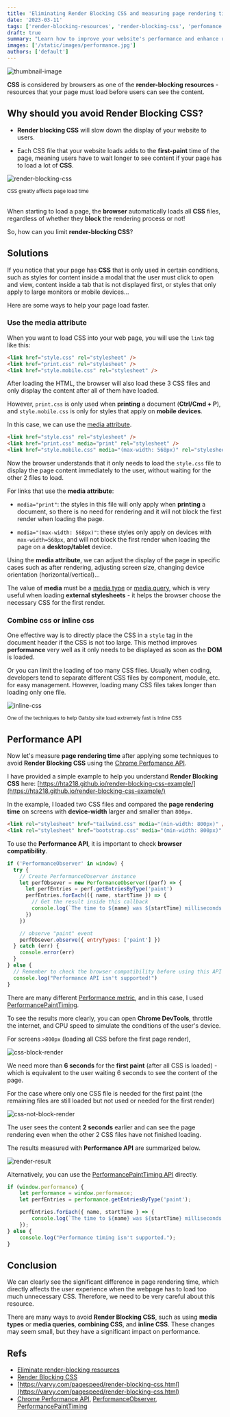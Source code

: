 ```yaml
---
title: 'Eliminating Render Blocking CSS and measuring page rendering time with Performance API'
date: '2023-03-11'
tags: ['render-blocking-resources', 'render-blocking-css', 'perfomance', 'chrome-performance-api']
draft: true
summary: "Learn how to improve your website's performance and enhance user experience by avoiding render blocking CSS. Using the Chrome Performance API to measure and optimize page rendering time."
images: ['/static/images/performance.jpg']
authors: ['default']
---
```



![thumbnail-image](/static/images/performance.jpg)
<UnsplashPhotoInfo photoURL="https://unsplash.com/photos/JKUTrJ4vK00" author="Luke Chesser" />

**CSS** is considered by browsers as one of the **render-blocking resources** - resources that your page must load before users can see the content.

## Why should you avoid Render Blocking CSS?

- **Render blocking CSS** will slow down the display of your website to users.

- Each CSS file that your website loads adds to the **first-paint** time of the page, meaning users have to wait longer to see content if your page has to load a lot of **CSS**.

![render-blocking-css](/static/images/render-blocking-css.png)
<div style={{ textAlign: 'center', marginTop: '-16px' }}>
  <small>CSS greatly affects page load time</small>
</div>
<br />

When starting to load a page, the **browser** automatically loads all **CSS** files, regardless of whether they **block** the rendering process or not!

So, how can you limit **render-blocking CSS**?

## Solutions

If you notice that your page has **CSS** that is only used in certain conditions,
such as styles for content inside a modal that the user must click to open and view, content inside a tab that is not displayed first, or styles that only apply to large monitors or mobile devices...

Here are some ways to help your page load faster.

### Use the media attribute

When you want to load CSS into your web page, you will use the `link` tag like this:

```html
<link href="style.css" rel="stylesheet" />
<link href="print.css" rel="stylesheet" />
<link href="style.mobile.css" rel="stylesheet" />
```

After loading the HTML, the browser will also load these 3 CSS files and only display the content after all of them have loaded.

However, `print.css` is only used when **printing** a document (**Ctrl/Cmd + P**), and `style.mobile.css` is only for styles that apply on **mobile devices**.

In this case, we can use the [media attribute](https://developer.mozilla.org/en-US/docs/Web/HTML/Element/link#attr-media).

```html
<link href="style.css" rel="stylesheet" />
<link href="print.css" media="print" rel="stylesheet" />
<link href="style.mobile.css" media="(max-width: 568px)" rel="stylesheet" />
```

Now the browser understands that it only needs to load the `style.css` file to display the page content immediately to the user, without waiting for the other 2 files to load.

For links that use the **media attribute**:

- `media="print"`: the styles in this file will only apply when **printing** a document, so there is no need for rendering and it will not block the first render when loading the page.

- `media="(max-width: 568px)"`: these styles only apply on devices with `max-width=568px`, and will not block the first render when loading the page on a **desktop/tablet** device.

Using the **media attribute**, we can adjust the display of the page in specific cases such as after rendering, adjusting screen size, changing device orientation (horizontal/vertical)...

The value of **media** must be a [media type](https://developer.mozilla.org/en-US/docs/Web/CSS/@media#Description) or [media query](https://developer.mozilla.org/en-US/docs/Web/CSS/Media_queries), which is very useful when loading **external stylesheets** - it helps the browser choose the necessary CSS for the first render.

### Combine css or inline css

One effective way is to directly place the CSS in a `style` tag in the document header if the CSS is not too large. This method improves **performance** very well as it only needs to be displayed as soon as the **DOM** is loaded.

Or you can limit the loading of too many CSS files. Usually when coding, developers tend to separate different CSS files by component, module, etc. for easy management. However, loading many CSS files takes longer than loading only one file.

![inline-css](/static/images/inline-css.png)
<div style={{ textAlign: 'center', marginTop: '-16px' }}>
  <small>
		One of the techniques to help Gatsby site load extremely fast is Inline CSS
  </small>
</div>

## Performance API

Now let's measure **page rendering time** after applying some techniques to avoid **Render Blocking CSS** using the [Chrome Perfomance API](https://developer.mozilla.org/en-US/docs/Web/API/Performance).

I have provided a simple example to help you understand **Render Blocking CSS** here: [https://hta218.github.io/render-blocking-css-example/](https://hta218.github.io/render-blocking-css-example/)

In the example, I loaded two CSS files and compared the **page rendering time** on screens with **device-width** larger and smaller than `800px`.

```html
<link rel="stylesheet" href="tailwind.css" media="(min-width: 800px)" />
<link rel="stylesheet" href="bootstrap.css" media="(min-width: 800px)" />
```

To use the **Performance API**, it is important to check **browser compatibility**.

```javascript
if ('PerformanceObserver' in window) {
  try {
    // Create PerformanceObserver instance
    let perfObsever = new PerformanceObserver((perf) => {
      let perfEntries = perf.getEntriesByType('paint')
      perfEntries.forEach(({ name, startTime }) => {
        // Get the result inside this callback
        console.log(`The time to ${name} was ${startTime} milliseconds.`)
      })
    })

    // observe "paint" event
    perfObsever.observe({ entryTypes: ['paint'] })
  } catch (err) {
    console.error(err)
  }
} else {
  // Remember to check the browser compatibility before using this API
  console.log("Performance API isn't supported!")
}
```
There are many different [Performance metric](https://developer.mozilla.org/en-US/docs/Web/API/PerformanceEntry), and in this case, I used [PerformancePaintTiming](https://developer.mozilla.org/en-US/docs/Web/API/PerformancePaintTiming).

To see the results more clearly, you can open **Chrome DevTools**, throttle the internet, and CPU speed to simulate the conditions of the user's device.

For screens `>800px` (loading all CSS before the first page render),

![css-block-render](/static/images/css-block-render.png)

We need more than **6 seconds** for the **first paint** (after all CSS is loaded) - which is equivalent to the user waiting 6 seconds to see the content of the page.

For the case where only one CSS file is needed for the first paint (the remaining files are still loaded but not used or needed for the first render)

![css-not-block-render](/static/images/css-not-block-render.png)

The user sees the content **2 seconds** earlier and can see the page rendering even when the other 2 CSS files have not finished loading.

The results measured with **Performance API** are summarized below.

![render-result](/static/images/render-result.png)

Alternatively, you can use the [PerformancePaintTiming API](https://developer.mozilla.org/en-US/docs/Web/API/PerformancePaintTiming) directly.

```javascript
if (window.performance) {
	let performance = window.performance;
	let perfEntries = performance.getEntriesByType('paint');

	perfEntries.forEach({ name, startTime } => {
		console.log(`The time to ${name} was ${startTime} milliseconds.`);
	});
} else {
	console.log("Performance timing isn't supported.");
}
```

## Conclusion

We can clearly see the significant difference in page rendering time, which directly affects the user experience when the webpage has to load too much unnecessary CSS.
Therefore, we need to be very careful about this resource.

There are many ways to avoid **Render Blocking CSS**, such as using **media types** or **media queries**, **combining CSS**, and **inline CSS**.
These changes may seem small, but they have a significant impact on performance.

## Refs

- [Eliminate render-blocking resources](https://web.dev/render-blocking-resources/)
- [Render Blocking CSS](https://developers.google.com/web/fundamentals/performance/critical-rendering-path/render-blocking-css)
- [https://varvy.com/pagespeed/render-blocking-css.html](https://varvy.com/pagespeed/render-blocking-css.html)
- [Chrome Performance API](https://developer.mozilla.org/en-US/docs/Web/API/Performance), [PerformanceObserver](https://developer.mozilla.org/en-US/docs/Web/API/PerformanceObserver/PerformanceObserver), [PerformancePaintTiming](https://developer.mozilla.org/en-US/docs/Web/API/PerformancePaintTiming)
